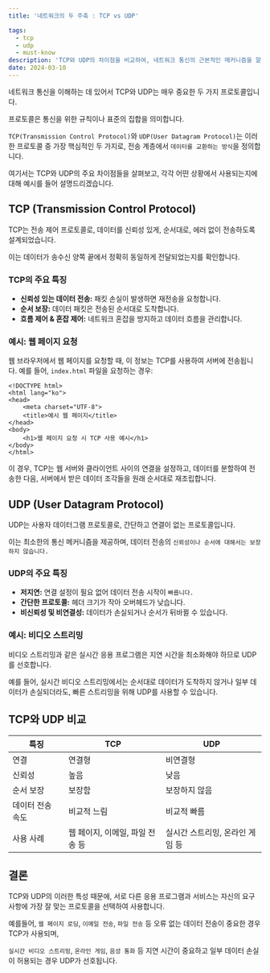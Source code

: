 ```yaml
---
title: '네트워크의 두 주축 : TCP vs UDP'

tags:
  - tcp
  - udp
  - must-know
description: 'TCP와 UDP의 차이점을 비교하여, 네트워크 통신의 근본적인 메커니즘을 알아봅니다.'
date: 2024-03-10
---
```


네트워크 통신을 이해하는 데 있어서 TCP와 UDP는 매우 중요한 두 가지 프로토콜입니다. 

프로토콜은 통신을 위한 규칙이나 표준의 집합을 의미합니다. 

`TCP(Transmission Control Protocol)`와 `UDP(User Datagram Protocol)`는 이러한 프로토콜 중 가장 핵심적인 두 가지로, 전송 계층에서 `데이터를 교환하는 방식`을 정의합니다.

여기서는 TCP와 UDP의 주요 차이점들을 살펴보고, 각각 어떤 상황에서 사용되는지에 대해 예시를 들어 설명드리겠습니다.

## TCP (Transmission Control Protocol)

TCP는 전송 제어 프로토콜로, 데이터를 신뢰성 있게, 순서대로, 에러 없이 전송하도록 설계되었습니다. 

이는 데이터가 송수신 양쪽 끝에서 정확히 동일하게 전달되었는지를 확인합니다.

### TCP의 주요 특징

- **신뢰성 있는 데이터 전송:** 패킷 손실이 발생하면 재전송을 요청합니다.
- **순서 보장:** 데이터 패킷은 전송된 순서대로 도착합니다.
- **흐름 제어 & 혼잡 제어:** 네트워크 혼잡을 방지하고 데이터 흐름을 관리합니다.

### 예시: 웹 페이지 요청

웹 브라우저에서 웹 페이지를 요청할 때, 이 정보는 TCP를 사용하여 서버에 전송됩니다. 예를 들어, `index.html` 파일을 요청하는 경우:

```html:html
<!DOCTYPE html>
<html lang="ko">
<head>
    <meta charset="UTF-8">
    <title>예시 웹 페이지</title>
</head>
<body>
    <h1>웹 페이지 요청 시 TCP 사용 예시</h1>
</body>
</html>
```

이 경우, TCP는 웹 서버와 클라이언트 사이의 연결을 설정하고, 데이터를 분할하여 전송한 다음, 서버에서 받은 데이터 조각들을 원래 순서대로 재조립합니다.

## UDP (User Datagram Protocol)

UDP는 사용자 데이터그램 프로토콜로, 간단하고 연결이 없는 프로토콜입니다. 

이는 최소한의 통신 메커니즘을 제공하며, 데이터 전송의 `신뢰성이나 순서에 대해서는 보장하지 않습니다.`

### UDP의 주요 특징

- **저지연:** 연결 설정이 필요 없어 데이터 전송 시작이 `빠릅니다.`
- **간단한 프로토콜:** 헤더 크기가 작아 오버헤드가 낮습니다.
- **비신뢰성 및 비연결성:** 데이터가 손실되거나 순서가 뒤바뀔 수 있습니다.

### 예시: 비디오 스트리밍

비디오 스트리밍과 같은 실시간 응용 프로그램은 지연 시간을 최소화해야 하므로 UDP를 선호합니다. 

예를 들어, 실시간 비디오 스트리밍에서는 순서대로 데이터가 도착하지 않거나 일부 데이터가 손실되더라도, 빠른 스트리밍을 위해 UDP를 사용할 수 있습니다.

## TCP와 UDP 비교

| 특징       | TCP                                    | UDP                              |
|-----------|----------------------------------------|----------------------------------|
| 연결      | 연결형                                | 비연결형                         |
| 신뢰성      | 높음                                   | 낮음                             |
| 순서 보장    | 보장함                                 | 보장하지 않음                    |
| 데이터 전송 속도 | 비교적 느림                               | 비교적 빠름                         |
| 사용 사례  | 웹 페이지, 이메일, 파일 전송 등          | 실시간 스트리밍, 온라인 게임 등     |

## 결론

TCP와 UDP의 이러한 특성 때문에, 서로 다른 응용 프로그램과 서비스는 자신의 요구 사항에 가장 잘 맞는 프로토콜을 선택하여 사용합니다.

예를들어, `웹 페이지 로딩`, `이메일 전송`, `파일 전송` 등 오류 없는 데이터 전송이 중요한 경우 TCP가 사용되며, 

`실시간 비디오 스트리밍`, `온라인 게임`, `음성 통화` 등 지연 시간이 중요하고 일부 데이터 손실이 허용되는 경우 UDP가 선호됩니다.